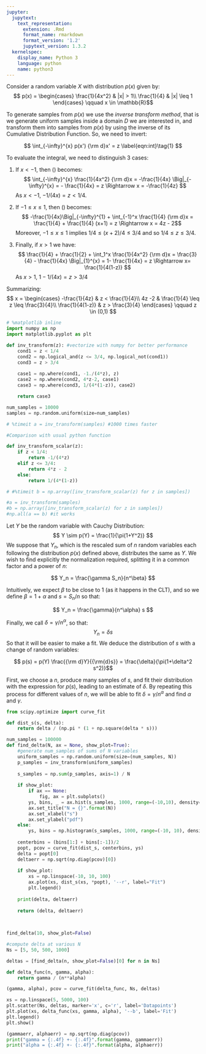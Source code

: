 ```yaml
---
jupyter:
  jupytext:
    text_representation:
      extension: .Rmd
      format_name: rmarkdown
      format_version: '1.2'
      jupytext_version: 1.3.2
  kernelspec:
    display_name: Python 3
    language: python
    name: python3
---
```


Consider a random variable $X$ with distribution $p(x)$ given by:
$$ p(x) = \begin{cases}
\frac{1}{4x^2} & |x| > 1\\
\frac{1}{4} & |x| \leq 1
\end{cases} \qquad x \in \mathbb{R}$$

To generate samples from $p(x)$ we use the *inverse transform method*, that is we generate uniform samples inside a domain $D$ we are interested in, and transform them into samples from $p(x)$ by using the inverse of its Cumulative Distribution Function. So, we need to invert:

$$ \int_{-\infty}^{x} p(x') {\rm d}x' = z \label{eqn:int}\tag{1} $$

To evaluate the integral, we need to distinguish $3$ cases:

1. If $x < -1$, then (\ref{eqn:int}) becomes:
$$ \int_{-\infty}^{x} \frac{1}{4x^2} {\rm d}x = -\frac{1}{4x} \Big|_{-\infty}^{x} = - \frac{1}{4x} = z \Rightarrow x = -\frac{1}{4z} $$
As $x < -1$, $-1/(4x) = z < 1/4$.

2. If $-1 \leq x \leq 1$, then (\ref{eqn:int}) becomes:
$$ -\frac{1}{4x}\Big|_{-\infty}^{1} + \int_{-1}^x \frac{1}{4} {\rm d}x = \frac{1}{4} + \frac{1}{4} (x+1) = z \Rightarrow x = 4z - 2$$
Moreover, $-1 \leq x \leq 1$ implies $1/4 \leq (x+2)/4 \leq 3/4$ and so $1/4 \leq z \leq 3/4$.

3. Finally, if $x > 1$ we have:
$$ \frac{1}{4} + \frac{1}{2} + \int_1^x \frac{1}{4x^2} {\rm d}x = \frac{3}{4} - \frac{1}{4x} \Big|_{1}^{x} = 1- \frac{1}{4x} = z \Rightarrow x= \frac{1}{4(1-z)} $$
As $x > 1$, $1-1/(4x) = z > 3/4$

Summarizing:
$$ x = \begin{cases}
-\frac{1}{4z} & z < \frac{1}{4}\\
4z -2 & \frac{1}{4} \leq z \leq \frac{3}{4}\\
\frac{1}{4(1-z)} & z > \frac{3}{4}
\end{cases} \qquad z \in (0,1) $$

```python
# %matplotlib inline
import numpy as np
import matplotlib.pyplot as plt

def inv_transform(z): #vectorize with numpy for better performance
    cond1 = z < 1/4
    cond2 = np.logical_and(z <= 3/4, np.logical_not(cond1))
    cond3 = z > 3/4
    
    case1 = np.where(cond1, -1./(4*z), z)
    case2 = np.where(cond2, 4*z-2, case1)
    case3 = np.where(cond3, 1/(4*(1-z)), case2)

    return case3
```

```python
num_samples = 10000
samples = np.random.uniform(size=num_samples)

# %timeit a = inv_transform(samples) #1000 times faster
```

```python
#Comparison with usual python function

def inv_transform_scalar(z):
    if z < 1/4:
        return -1/(4*z)
    elif z <= 3/4:
        return 4*z - 2
    else:
        return 1/(4*(1-z))
```

```python
# #%timeit b = np.array([inv_transform_scalar(z) for z in samples])
```

```python
#a = inv_transform(samples)
#b = np.array([inv_transform_scalar(z) for z in samples])
#np.all(a == b) #it works
```

Let $Y$ be the random variable with Cauchy Distribution:
$$ Y \sim p(Y) = \frac{1}{\pi(1+Y^2)} $$
We suppose that $Y_n$, which is the rescaled sum of $n$ random variables each following the distribution $p(x)$ defined above, distributes the same as $Y$. We wish to find explicitly the normalization required, splitting it in a common factor and a power of $n$:

$$ Y_n = \frac{\gamma S_n}{n^\beta} $$

Intuitively, we expect $\beta$ to be close to $1$ (as it happens in the CLT), and so we define $\beta = 1+\alpha$ and $s= S_n/n$ so that:

$$ Y_n = \frac{\gamma}{n^\alpha} s $$

Finally, we call $\delta = \gamma/n^\alpha$, so that:
$$ Y_n = \delta s $$
So that it will be easier to make a fit. We deduce the distribution of $s$ with a change of random variables:

$$ p(s) = p(Y) \frac{{\rm d}Y}{{\rm{d}s}} = \frac{\delta}{\pi(1+\delta^2 s^2)}$$

First, we choose a $n$, produce many samples of $s$, and fit their distribution with the expression for $p(s)$, leading to an estimate of $\delta$. By repeating this process for different values of $n$, we will be able to fit $\delta = \gamma/n^\alpha$ and find $\alpha$ and $\gamma$.

```python
from scipy.optimize import curve_fit

def dist_s(s, delta):
    return delta / (np.pi * (1 + np.square(delta * s)))

num_samples = 100000
def find_delta(N, ax = None, show_plot=True):
    #generate num_samples of sums of N variables
    uniform_samples = np.random.uniform(size=(num_samples, N))
    p_samples = inv_transform(uniform_samples)
    
    s_samples = np.sum(p_samples, axis=1) / N
        
    if show_plot:
        if ax == None:
            fig, ax = plt.subplots()
        ys, bins, _ = ax.hist(s_samples, 1000, range=(-10,10), density=True, label="Samples", alpha=.7)
        ax.set_title("N = {}".format(N))
        ax.set_xlabel("s")
        ax.set_ylabel("pdf")
    else:
        ys, bins = np.histogram(s_samples, 1000, range=(-10, 10), density=True)
    
    centerbins = (bins[1:] + bins[:-1])/2
    popt, pcov = curve_fit(dist_s, centerbins, ys)
    delta = popt[0]
    deltaerr = np.sqrt(np.diag(pcov)[0])
    
    if show_plot:
        xs = np.linspace(-10, 10, 100)
        ax.plot(xs, dist_s(xs, *popt), '--r', label="Fit")
        plt.legend()
    
    print(delta, deltaerr)
    
    return (delta, deltaerr)
   
    
```

```python
find_delta(10, show_plot=False)
```

```python
#compute delta at various N
Ns = [5, 50, 500, 1000]

deltas = [find_delta(n, show_plot=False)[0] for n in Ns]
```

```python
def delta_func(n, gamma, alpha):
    return gamma / (n**alpha)

(gamma, alpha), pcov = curve_fit(delta_func, Ns, deltas)

xs = np.linspace(5, 5000, 100)
plt.scatter(Ns, deltas, marker='x', c='r', label='Datapoints')
plt.plot(xs, delta_func(xs, gamma, alpha), '--b', label='Fit')
plt.legend()
plt.show()
```

```python
(gammaerr, alphaerr) = np.sqrt(np.diag(pcov))
print("gamma = {:.4f} +- {:.4f}".format(gamma, gammaerr))
print("alpha = {:.4f} +- {:.4f}".format(alpha, alphaerr))
```
